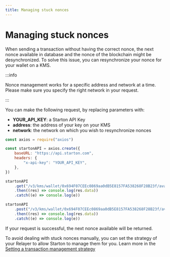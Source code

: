 ```yaml
---
title: Managing stuck nonces
---
```


# Managing stuck nonces

When sending a transaction without having the correct nonce, the next nonce available in database and the nonce of the blockchain might be desynchronized.
To solve this issue, you can resynchronize your nonce for your wallet on a KMS.

:::info

Nonce management works for a specific address and network at a time. Please make sure you specify the right network in your request.

:::

You can make the following request, by replacing parameters with:

-   **YOUR_API_KEY**: a Starton API Key
-   **address**: the address of your key on your KMS
-   **network**: the network on which you wish to resynchronize nonces

```jsx showLineNumbers
const axios = require("axios")

const startonAPI = axios.create({
	baseURL: "https://api.starton.com",
	headers: {
		"x-api-key": "YOUR_API_KEY",
	},
})

startonAPI
	.get("/v3/kms/wallet/0x694F07CEEc0869aa0dB5E8157FA538268F28B23f/avalanche-fuji/nonce/available")
	.then((res) => console.log(res.data))
	.catch((e) => console.log(e))

startonAPI
	.post("/v3/kms/wallet/0x694F07CEEc0869aa0dB5E8157FA538268F28B23f/avalanche-fuji/nonce/resync")
	.then((res) => console.log(res.data))
	.catch((e) => console.log(e))
```

If your request is successful, the next nonce available will be returned.

To avoid dealing with stuck nonces manually, you can set the strategy of your Relayer to allow Starton to manage them for you. Learn more in the [Setting a transaction management strategy](/docs/transactions/stuck-transaction-replacement)
